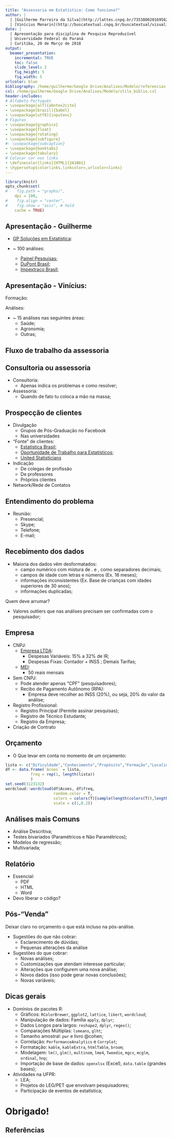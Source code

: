 ```yaml
---
title: "Assessoria em Estatística: Como funciona?"
author: |
  | [Guilherme Parreira da Silva](http://lattes.cnpq.br/7353800201695627) & 
  | [Vinícius Menarin](http://buscatextual.cnpq.br/buscatextual/visualizacv.do?id=K4685238D3)
date: |
  | Apresentação para disciplina de Pesquisa Reproduzível
  | Universidade Federal do Paraná
  | Curitiba, 20 de Março de 2018
output: 
  beamer_presentation:
    incremental: TRUE
    toc: false
    slide_level: 2
    fig_height: 5
    fig_width: 5
urlcolor: blue
bibliography: /home/guilherme/Google Drive/Analises/Modelo/referencias.bib
csl: /home/guilherme/Google Drive/Analises/Modelo/stilo_biblio.csl
header-includes:
# Alfabeto Português
- \usepackage[alf]{abntex2cite}
- \usepackage[brazil]{babel}
- \usepackage[utf8]{inputenc}	
# Figuras
- \usepackage{graphicx}
- \usepackage{float}
- \usepackage{rotating}
- \usepackage{subfigure}
#- \usepackage{subcaption}
- \usepackage{booktabs}
- \usepackage{tabulary}
# Colocar cor nos links
- \definecolor{links}{HTML}{2A1B81}
- \hypersetup{colorlinks,linkcolor=,urlcolor=links}
---
```


```r
library(knitr)
opts_chunk$set(
#    fig.path = "graphs/",
    dpi = 100,
#    fig.align = "center",
#    fig.show = "asis", # hold
    cache = TRUE)
```

## Apresentação - Guilherme

- [GP Soluções em Estatística](http://facebook.com/gpsolucoesemestatistica):
\begin{figure}
\centering
\href{http://facebook.com/gpsolucoesemestatistica}{\includegraphics[width = 3cm, keepaspectratio]{logocompletacomfundo.png}}
\end{figure}

- ~ 100 análises:

    - [Painel Pesquisas](http://www.painelpesquisas.com.br/);
    - [DuPont Brasil](http://www.dupont.com.br/);
    - [Impextraco Brasil](https://www.impextraco.com/pt);

## Apresentação - Vinícius:

Formação: 

\begin{figure}[H]
  \centering
  \subfigure{\includegraphics[scale=0.3, keepaspectratio]{logo_ufpr.png}}
  \quad  
  \subfigure{\includegraphics[scale=0.4, keepaspectratio]{logo_esalq.png}}
  \quad
\end{figure}

Análises:

+ ~ 15 análises nas seguintes áreas:
    + Saúde;
    + Agronomia;
    + Outras; 


## Fluxo de trabalho da assessoria

\begin{figure}
\centering
\includegraphics[width = 10cm, keepaspectratio]{timeline.png}
\end{figure}

## Consultoria ou assessoria

- Consultoria:
    - Apenas indica os problemas e como resolver;

- Assessoria:
    - Quando de fato tu coloca a mão na massa;

## Prospecção de clientes

- Divulgação
    - Grupos de Pós-Graduação no Facebook
    - Nas universidades

- "Fonte" de clientes:
    - [Estatística Brasil](https://www.facebook.com/groups/estatistica.brasil/);
    - [Oportunidade de Trabalho para Estatísticos](https://www.facebook.com/groups/statjobs/);
    - [United Statisticians](https://unitedstatisticians.com/)
    
- Indicação
    - De colegas de profissão
    - De professores
    - Próprios clientes

- Network/Rede de Contatos

## Entendimento do problema

- Reunião:
    - Presencial;
    - Skype;
    - Telefone;
    - E-mail;
    
## Recebimento dos dados

- Maioria dos dados vêm desformatados:
    - campo numérico com mistura de . e , como separadores decimais;
    - campos de idade com letras e números (Ex. 16 meses);
    - informações inconsistentes (Ex. Base de crianças com idades superiores de 30 anos);
    - informações duplicadas;

Quem deve arrumar?

- Valores outliers que nas análises precisam ser confirmadas com o pesquisador;
    
    
## Empresa
    
- CNPJ:
    - [Empresa LTDA](http://www.conre3.org.br/portal/consultoria-estatistica/):
        - Despesas Variáveis: 15% a 32% de IR;
        - Despesas Fixas: Contador + INSS ; Demais Tarifas;
    - [MEI](http://www.portaldoempreendedor.gov.br/):
        - 50 reais mensais

- Sem CNPJ: 
     - Pode atender apenas "CPF" (pesquisadores);
     - Recibo de Pagamento Autônomo (RPA):
        - Empresa deve recolher ao INSS (20%), ou seja, 20% do valor da análise;
        
- Registro Profissional:
     - Registro Principal (Permite assinar pesquisas);
     - Registro de Técnico Estudante;
     - Registro da Empresa;
        
- Criação de Contrato
    
## Orçamento

- O Que levar em conta no momento de um orçamento:

```r
lista <- c("Dificuldade","Conhecimento","Propósito","Formação","Localidade","Exigências","Tempo","Salario","Código","Customizações","Base","Análise","Apresentação","Experiência","Relatório")
df <- data.frame(`Acoes` = lista,
           freq = rep(1, length(lista))
           )
set.seed(3123132)
wordcloud::wordcloud(df$Acoes, df$freq,
                     random.color = T,
                     colors = colors(T)[sample(length(colors(T)),length(lista))],
                     scale = c(1,0.2))
```

## Análises mais Comuns

- Análise Descritiva;
- Testes bivariados (Paramétricos e Não Paramétricos);
- Modelos de regressão;
- Multivariada;

## Relatório

- Essencial:
    - PDF
    - HTML
    - Word
    
- Devo liberar o código?

## Pós-"Venda"

Deixar claro no orçamento o que está incluso na pós-análise.

- Sugestões do que não cobrar:
    - Esclarecimento de dúvidas;
    - Pequenas alterações da análise

- Sugestões do que cobrar:
    - Novas análises;
    - Customizações que atendam interesse particular;
    - Alterações que configurem uma nova análise;
    - Novos dados (isso pode gerar novas conclusões);
    - Novas variáveis;
  
## Dicas gerais

- Domínios de pacotes R:
    - Gráficos: `RColorBrewer`, `ggplot2`, `lattice`, `likert`, `wordcloud`;
    - Manipulação de dados: Família `apply`, `dplyr`;
    - Dados Longos para largos: `reshape2`, `dplyr`, `regex()`;
    - Comparações Múltiplas: `lsmeans`, `glht`;
    - Tamanho amostral: `pwr` e livro @cohen;
    - Correlação: `PerformanceAnalytics` e `Corrplot`;
    - Formatação: `kable`, `kableExtra`, `htmlTable`, `broom`;
    - Modelagem: `lm()`, `glm()`, `multinom`, `lme4`, `Tweedie`, `mgcv`, `mcglm`, `ordinal`, `hnp`;
    - Importação de base de dados: `openxlsx` (Excel), `data.table` (grandes bases);
    
- Atividades na UFPR:
    - LEA;
    - Projetos do LEG/PET que envolvam pesquisadores;
    - Participação de eventos de estatística;
    
# Obrigado!

## Referências {.allowframebreaks}